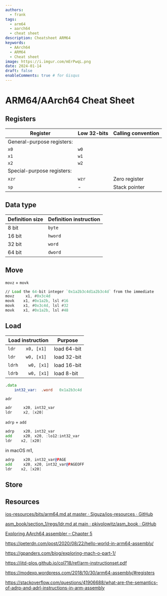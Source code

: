 ```yaml
---
authors:
  - frank
tags:
  - arm64
  - aarch64
  - cheat sheet
description: Cheatsheet ARM64
keywords:
  - AArch64 
  - ARM64
  - Cheat sheet
image: https://i.imgur.com/mErPwqL.png
date: 2024-01-14
draft: false
enableComments: true # for Gisqus
---
```


# ARM64/AArch64 Cheat Sheet

## Registers

| Register                   | Low 32-bits | Calling convention |
|----------------------------|-------------|--------------------|
| General-purpose registers: |
| `x0`                       | `w0`        |                    |
| `x1`                       | `w1`        |                    |
| `x2`                       | `w2`        |                    |
| Special-purpose registers: |
| `xzr`                      | `wzr`       | Zero register      |
| `sp`                       | -           | Stack pointer      |
<!--truncate-->

## Data type

| Definition size | Definition instruction |
|-----------------|------------------------|
| 8 bit           | `byte`                 |
| 16 bit          | `hword`                |
| 32 bit          | `word`                 |
| 64 bit          | `dword`                |

## Move

`movz` + `movk`

```asm
// Load the 64-bit integer `0x1a2b3c4d1a2b3c4d` from the immediate
movz     x1, #0x3c4d
movk    x1, #0x1a2b, lsl #16
movk    x1, #0x3c4d, lsl #32
movk    x1, #0x1a2b, lsl #48
```

## Load
 
| Load instruction   | Purpose     |
|--------------------|-------------|
| `ldr    x0, [x1]`  | load 64-bit |
| `ldr    w0, [x1]`  | load 32-bit |
| `ldrh    w0, [x1]` | load 16-bit |
| `ldrb    w0, [x1]` | load 8-bit  |

```asm
.data
    int32_var:  .word   0x1a2b3c4d
```

`adr`

```asm
adr	    x20, int32_var
ldr     x2, [x20]
```

`adrp` + `add`

```asm
adrp	x20, int32_var
add     x20, x20, :lo12:int32_var
ldr    x2, [x20]
```

in macOS m1,

```asm
adrp	x20, int32_var@PAGE
add     x20, x20, int32_var@PAGEOFF
ldr    x2, [x20]
```

## Store

## Resources

[ios-resources/bits/arm64.md at master · Siguza/ios-resources · GitHub](https://github.com/Siguza/ios-resources/blob/master/bits/arm64.md)

[asm_book/section_1/regs/ldr.md at main · pkivolowitz/asm_book · GitHub](https://github.com/pkivolowitz/asm_book/blob/main/section_1/regs/ldr.md)

[Exploring AArch64 assembler – Chapter 5](https://thinkingeek.com/2016/11/13/exploring-aarch64-assembler-chapter-5/)

https://peterdn.com/post/2020/08/22/hello-world-in-arm64-assembly/

https://gpanders.com/blog/exploring-mach-o-part-1/

https://iitd-plos.github.io/col718/ref/arm-instructionset.pdf

https://modexp.wordpress.com/2018/10/30/arm64-assembly/#registers

https://stackoverflow.com/questions/41906688/what-are-the-semantics-of-adrp-and-adrl-instructions-in-arm-assembly
